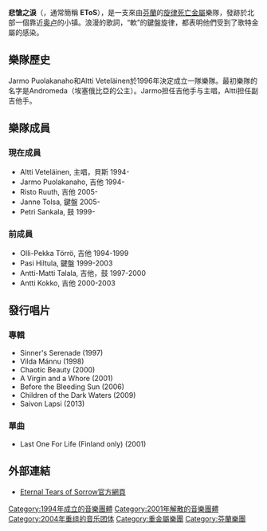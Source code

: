 {{Infobox_Band
| name              = 悲愴之淚樂團<br/>Eternal Tears of Sorrow
| image             = Altti Veteläinen.jpg
| caption           = 乐队于2010年
| years_active      = 1994年至2001年，2005年至現在
| debut_date        = 1986年
| country           = [[芬蘭|芬蘭]]
| music_genre       = [[旋律死亡金屬|旋律死亡金屬]]
| website           = [http://www.eternaltears.info 官方網站] 
| background        = group_or_band
}}
'''悲愴之淚'''（{{lang-en|Eternal Tears of Sorrow}}，通常簡稱 '''EToS'''），是一支來由[[芬蘭|芬蘭]]的[[旋律死亡金屬|旋律死亡金屬]]樂隊，發跡於北部一個靠近[[奥卢|奥卢]]的小镇。浪漫的歌詞，“軟”的鍵盤旋律，都表明他們受到了歌特金屬的感染。

==樂隊歷史==
Jarmo Puolakanaho和Altti Veteläinen於1996年決定成立一隊樂隊。最初樂隊的名字是Andromeda（埃塞俄比亞的公主）。Jarmo担任吉他手与主唱，Altti担任副吉他手。

==樂隊成員==
===現在成員===
* Altti Veteläinen, 主唱，貝斯 1994- 
* Jarmo Puolakanaho, 吉他 1994-
* Risto Ruuth, 吉他 2005- 
* Janne Tolsa, 鍵盤 2005- 
* Petri Sankala, 鼓 1999- 

===前成員===
* Olli-Pekka Törrö, 吉他 1994-1999 
* Pasi Hiltula, 鍵盤 1999-2003 
* Antti-Matti Talala, 吉他，鼓 1997-2000 
* Antti Kokko, 吉他 2000-2003 

==發行唱片==
===專輯===
* Sinner's Serenade (1997)
* Vilda Mánnu (1998)
* Chaotic Beauty (2000)
* A Virgin and a Whore (2001)
* Before the Bleeding Sun (2006)
* Children of the Dark Waters (2009)
* Saivon Lapsi (2013)

===單曲===
*Last One For Life (Finland only) (2001)

==外部連結==
*[http://www.eternaltears.info/ Eternal Tears of Sorrow官方網頁] {{Wayback|url=http://www.eternaltears.info/ |date=20050204025255 }}

{{Authority control}}
{{DEFAULTSORT:Eternal Tears of Sorrow}}

[[Category:1994年成立的音樂團體|Category:1994年成立的音樂團體]]
[[Category:2001年解散的音樂團體|Category:2001年解散的音樂團體]]
[[Category:2004年重组的音乐团体|Category:2004年重组的音乐团体]]
[[Category:重金屬樂團|Category:重金屬樂團]]
[[Category:芬蘭樂團|Category:芬蘭樂團]]